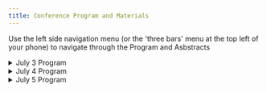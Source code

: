 ```yaml
---
title: Conference Program and Materials
---
```


Use the left side navigation menu (or the 'three bars' menu at the top left of your phone) to navigate through the Program and Asbstracts
<details>
<summary>
July 3 Program
</summary>
<July3 />
</details>

<details>
<summary>
July 4 Program
</summary>
<July4 />
</details>

<details>
<summary>
July 5 Program
</summary>
<July5 />
</details>